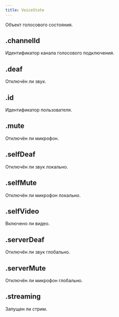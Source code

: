 ```yaml
---
title: VoiceState
---
```


Объект голосового состояния.

## .channelId

Идентификатор канала голосового подключения.

<MdnRef dataType="String" />

## .deaf

Отключён ли звук.

<MdnRef dataType="Boolean" />

## .id

Идентификатор пользователя.

<MdnRef dataType="String" />

## .mute

Отключён ли микрофон.

<MdnRef dataType="Boolean" />

## .selfDeaf

Отключён ли звук локально.

<MdnRef dataType="Boolean" />

## .selfMute

Отключён ли микрофон локально.

<MdnRef dataType="Boolean" />

## .selfVideo

Включено ли видео.

<MdnRef dataType="Boolean" />

## .serverDeaf

Отключён ли звук глобально.

<MdnRef dataType="Boolean" />

## .serverMute

Отключён ли микрофон глобально.

<MdnRef dataType="Boolean" />

## .streaming

Запущен ли стрим.

<MdnRef dataType="Boolean" />

